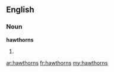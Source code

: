 ==English==

===Noun===
'''hawthorns'''

# {{plural of|[[hawthorn]]}}

[[ar:hawthorns]]
[[fr:hawthorns]]
[[my:hawthorns]]